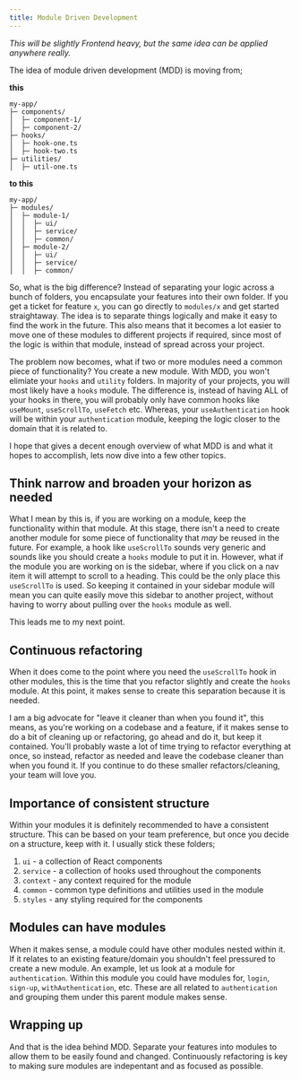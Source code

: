 ```yaml
---
title: Module Driven Development
---
```


_This will be slightly Frontend heavy, but the same idea can be applied anywhere really._

The idea of module driven development (MDD) is moving from;

**this**

```
my-app/
├─ components/
│  ├─ component-1/
│  ├─ component-2/
├─ hooks/
│  ├─ hook-one.ts
│  ├─ hook-two.ts
├─ utilities/
│  ├─ util-one.ts
```

**to this**

```
my-app/
├─ modules/
│  ├─ module-1/
│  │  ├─ ui/
│  │  ├─ service/
│  │  ├─ common/
│  ├─ module-2/
│  │  ├─ ui/
│  │  ├─ service/
│  │  ├─ common/
```

So, what is the big difference? Instead of separating your logic across a bunch of folders, you encapsulate your features into their own folder. If you get a ticket for feature `x`, you can go directly to `modules/x` and get started straightaway. The idea is to separate things logically and make it easy to find the work in the future. This also means that it becomes a lot easier to move one of these modules to different projects if required, since most of the logic is within that module, instead of spread across your project.

The problem now becomes, what if two or more modules need a common piece of functionality? You create a new module. With MDD, you won't elimiate your `hooks` and `utility` folders. In majority of your projects, you will most likely have a `hooks` module. The difference is, instead of having ALL of your hooks in there, you will probably only have common hooks like `useMount`, `useScrollTo`, `useFetch` etc. Whereas, your `useAuthentication` hook will be within your `authentication` module, keeping the logic closer to the domain that it is related to.

I hope that gives a decent enough overview of what MDD is and what it hopes to accomplish, lets now dive into a few other topics.

## Think narrow and broaden your horizon as needed

What I mean by this is, if you are working on a module, keep the functionality within that module. At this stage, there isn't a need to create another module for some piece of functionality that _may_ be reused in the future. For example, a hook like `useScrollTo` sounds very generic and sounds like you should create a `hooks` module to put it in. However, what if the module you are working on is the sidebar, where if you click on a nav item it will attempt to scroll to a heading. This could be the only place this `useScrollTo` is used. So keeping it contained in your sidebar module will mean you can quite easily move this sidebar to another project, without having to worry about pulling over the `hooks` module as well.

This leads me to my next point.

## Continuous refactoring

When it does come to the point where you need the `useScrollTo` hook in other modules, this is the time that you refactor slightly and create the `hooks` module. At this point, it makes sense to create this separation because it is needed.

I am a big advocate for "leave it cleaner than when you found it", this means, as you're working on a codebase and a feature, if it makes sense to do a bit of cleaning up or refactoring, go ahead and do it, but keep it contained. You'll probably waste a lot of time trying to refactor everything at once, so instead, refactor as needed and leave the codebase cleaner than when you found it. If you continue to do these smaller refactors/cleaning, your team will love you.

## Importance of consistent structure

Within your modules it is definitely recommended to have a consistent structure. This can be based on your team preference, but once you decide on a structure, keep with it. I usually stick these folders;

1. `ui` - a collection of React components
1. `service` - a collection of hooks used throughout the components
1. `context` - any context required for the module
1. `common` - common type definitions and utilities used in the module
1. `styles` - any styling required for the components

## Modules can have modules

When it makes sense, a module could have other modules nested within it. If it relates to an existing feature/domain you shouldn't feel pressured to create a new module. An example, let us look at a module for `authentication`. Within this module you could have modules for, `login`, `sign-up`, `withAuthentication`, etc. These are all related to `authentication` and grouping them under this parent module makes sense.

## Wrapping up

And that is the idea behind MDD. Separate your features into modules to allow them to be easily found and changed. Continuously refactoring is key to making sure modules are indepentant and as focused as possible.
